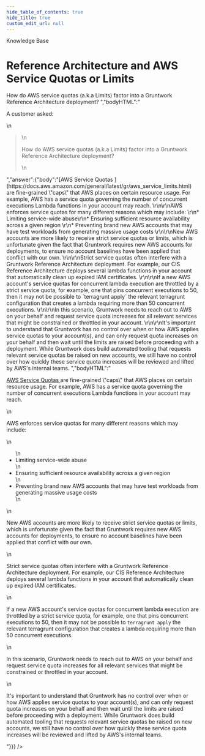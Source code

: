 ```yaml
---
hide_table_of_contents: true
hide_title: true
custom_edit_url: null
---
```



<head>
  <link rel="canonical" href="https://github.com/gruntwork-io/knowledge-base/discussions/211" />
</head>

<CenterLayout>
<span className="searchCategory">Knowledge Base</span>
<h1>Reference Architecture and AWS Service Quotas or Limits</h1>
<GitHub discussion={{"id":"D_kwDOF8slf84AO2tc","number":211,"author":{"login":"zackproser"},"title":"Reference Architecture and AWS Service Quotas or Limits","body":"A customer asked: \r\n> How do AWS service quotas (a.k.a Limits) factor into a Gruntwork Reference Architecture deployment? ","bodyHTML":"<p dir=\"auto\">A customer asked:</p>\n<blockquote>\n<p dir=\"auto\">How do AWS service quotas (a.k.a Limits) factor into a Gruntwork Reference Architecture deployment?</p>\n</blockquote>","answer":{"body":"[AWS Service Quotas ](https://docs.aws.amazon.com/general/latest/gr/aws_service_limits.html) are fine-grained \"caps\" that AWS places on certain resource usage. For example, AWS has a service quota governing the number of concurrent executions Lambda functions in your account may reach. \r\n\r\nAWS enforces service quotas for many different reasons which may include: \r\n* Limiting service-wide abuse\r\n* Ensuring sufficient resource availability across a given region \r\n* Preventing brand new AWS accounts that may have test workloads from generating massive usage costs \r\n\r\nNew AWS accounts are more likely to receive strict service quotas or limits, which is unfortunate given the fact that Gruntwork requires new AWS accounts for deployments, to ensure no account baselines have been applied that conflict with our own. \r\n\r\nStrict service quotas often interfere with a Gruntwork Reference Architecture deployment. For example, our CIS Reference Architecture deploys several lambda functions in your account that automatically clean up expired IAM certificates. \r\n\r\nIf a new AWS account's service quotas for concurrent lambda execution are throttled by a strict service quota, for example, one that pins concurrent executions to 50, then it may not be possible to `terragrunt apply` the relevant terragrunt configuration that creates a lambda requiring more than 50 concurrent executions. \r\n\r\nIn this scenario, Gruntwork needs to reach out to AWS on your behalf and request service quota increases for all relevant services that might be constrained or throttled in your account. \r\n\r\nIt's important to understand that Gruntwork has no control over when or how AWS applies service quotas to your account(s), and can only request quota increases on your behalf and then wait until the limits are raised before proceeding with a deployment. While Gruntwork does build automated tooling that requests relevant service quotas be raised on new accounts, we still have no control over how quickly these service quota increases will be reviewed and lifted by AWS's internal teams. ","bodyHTML":"<p dir=\"auto\"><a href=\"https://docs.aws.amazon.com/general/latest/gr/aws_service_limits.html\" rel=\"nofollow\">AWS Service Quotas </a> are fine-grained \"caps\" that AWS places on certain resource usage. For example, AWS has a service quota governing the number of concurrent executions Lambda functions in your account may reach.</p>\n<p dir=\"auto\">AWS enforces service quotas for many different reasons which may include:</p>\n<ul dir=\"auto\">\n<li>Limiting service-wide abuse</li>\n<li>Ensuring sufficient resource availability across a given region</li>\n<li>Preventing brand new AWS accounts that may have test workloads from generating massive usage costs</li>\n</ul>\n<p dir=\"auto\">New AWS accounts are more likely to receive strict service quotas or limits, which is unfortunate given the fact that Gruntwork requires new AWS accounts for deployments, to ensure no account baselines have been applied that conflict with our own.</p>\n<p dir=\"auto\">Strict service quotas often interfere with a Gruntwork Reference Architecture deployment. For example, our CIS Reference Architecture deploys several lambda functions in your account that automatically clean up expired IAM certificates.</p>\n<p dir=\"auto\">If a new AWS account's service quotas for concurrent lambda execution are throttled by a strict service quota, for example, one that pins concurrent executions to 50, then it may not be possible to <code class=\"notranslate\">terragrunt apply</code> the relevant terragrunt configuration that creates a lambda requiring more than 50 concurrent executions.</p>\n<p dir=\"auto\">In this scenario, Gruntwork needs to reach out to AWS on your behalf and request service quota increases for all relevant services that might be constrained or throttled in your account.</p>\n<p dir=\"auto\">It's important to understand that Gruntwork has no control over when or how AWS applies service quotas to your account(s), and can only request quota increases on your behalf and then wait until the limits are raised before proceeding with a deployment. While Gruntwork does build automated tooling that requests relevant service quotas be raised on new accounts, we still have no control over how quickly these service quota increases will be reviewed and lifted by AWS's internal teams.</p>"}}} />

</CenterLayout>
  

<!-- ##DOCS-SOURCER-START
{
  "sourcePlugin": "github-discussions",
  "hash": "70b785fc42ff8700a0bf0ac6d75e2ddf"
}
##DOCS-SOURCER-END -->
